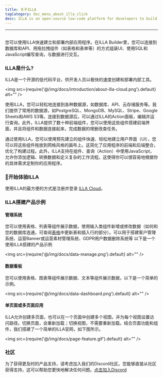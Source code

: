 ```yaml
---
title: 关于ILLA
tagCategory: doc_menu_about_illa_click
desc: ILLA is an open-source low-code platform for developers to build and deploy internal tools remarkably fast.
---
```

---


## <Heading hidden>关于ILLA</Heading>

您可以使用ILLA快速建立和部署内部应用程序。在ILLA Builder里，您可以连接到数据库和API、用拖拉拽组件（如表格和表单等）的方式组装UI、使用SQL和JavaScript编写查询，与数据进行交互。

### ILLA是什么?

ILLA是一个开源的低代码平台，供开发人员以极快的速度创建和部署内部工具。

<img
  src={require('@/img/docs/introduction/about-illa-cloud.png').default}
  alt=""
/>

使用ILLA，您可以轻松地连接到各种数据源，如数据库、API、云存储服务等。我们提供了常用的数据源，如PostgreSQL、MongoDB、MySQL、Stripe、Google Sheets和AWS S3等。连接到数据源后，可以通过ILLA的Action面板，编辑并运行查询。此外，ILLA提供了数十种前端组件，您可以使用这些组件搭建前端界面，并且将组件和数据连接起来，完成数据的增删改查任务。

通过使用ILLA，您可以使用预先建立的组件快速、轻松地建立用户界面（UI），您可以将这些组件拖放到网格风格的画布上。这简化了应用程序的前端和后端整合，优化了构建过程。此外，ILLA支持在组件、查询（Action）中使用JavaScript，允许你添加逻辑、转换数据和定义复杂的工作流程。这使得你可以很容易地根据你的具体需求定制你的应用程序。

### 🚀开始体验ILLA
使用ILLA的最方便的方式是注册并登录 [ILLA Cloud](https://cloud.illacloud.com/)。

### ILLA搭建产品示例

#### 管理系统
您可以使用表格、列表等组件展示数据，使用输入类组件新增或修改数据（如何和您的数据库连通，可查阅[表格](https://www.illacloud.com/zh-CN/docs/table)中更新表和插入行的部分）。可以用于搭建客户管理系统、运营Banner或运营素材管理系统、GDPR用户数据删除系统等
以下是一个使用ILLA搭建的产品示例

<img
  src={require('@/img/docs/data-manage.png').default}
  alt=""
/>

#### 数据看板
您可以使用表格、图表等组件展示数据、文本等组件展示数据，以下是一个简单的示例。

<img
  src={require('@/img/docs/data-dashboard.png').default}
  alt=""
/>

#### 单页面或多页面应用
ILLA允许创建多页面，也可以在一个页面中创建多个视图，并为每个视图设置访问路径。切换页面，会重新加载；切换视图，不需要重新加载。结合页面功能和组件，我们搭建了一个简单的ILLA官网，如下图所示。

<img
  src={require('@/img/docs/page-feature.gif').default}
  alt=""
/>

### 社区

为了获得更及时的产品支持，请考虑加入我们的Discord社区。您能够直接从社区获得支持，这可以帮助您更快地解决任何问题。[点击加入Discord](https://discord.com/invite/illacloud)
